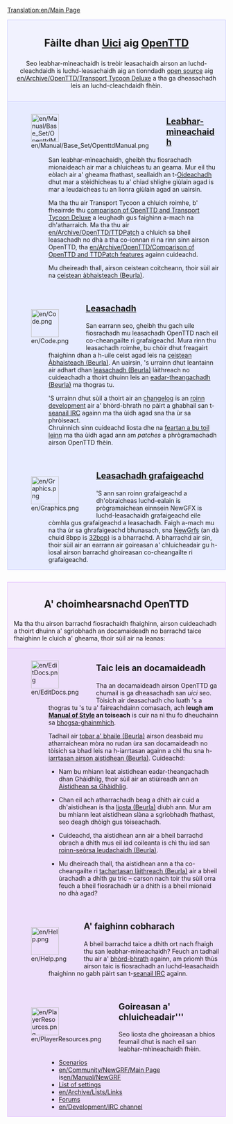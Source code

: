 [[Translation:en/Main Page]]

<div style="background-color: #f1f2fe; border: 1px solid #c7c8fe; margin: 0; padding: 1em 1em 1em 1em; text-align:center">
<div style="font-size:1.7em; font-weight:bold">Fàilte dhan [http://gd.wikipedia.org/wiki/Pr%C3%AComh-Dhuilleag Uici] aig <span class="plainlinks">[http://www.openttd.org/ OpenTTD]</span> </div>
Seo leabhar-mìneachaidh is treòir leasachaidh airson an luchd-cleachdaidh is luchd-leasachaidh aig an tionndadh [http://www.opensource.org/ open source] aig [[en/Archive/OpenTTD/Transport Tycoon Deluxe]] a tha ga dheasachadh leis an luchd-cleachdaidh fhèin.
</div>
<div style="background-color: #E7EBFF; border: 1px solid #c7c8fe; border-top:none; padding: 1em 1em 0em 1em; margin-bottom:2em">
<div style="float:left">[[File:en/Manual/Base Set/OpenttdManual.png|64px]]</div>
<div style="margin-left:80px; margin-bottom:4em">
<div style="font-size:1.4em; font-weight:bold">[[en/Manual/Main Page|Leabhar-mìneachaidh]]</div>
San leabhar-mìneachaidh, gheibh thu fiosrachadh mionaideach air mar a chluicheas tu an geama. Mur eil thu eòlach air a' gheama fhathast, seallaidh an t-[[gd/Manual/Tutorial/Main Page|Oideachadh]] dhut mar a stèidhicheas tu a' chiad shlighe giùlain agad is mar a leudaicheas tu an lìonra giùlain agad an uairsin. 

Ma tha thu air Transport Tycoon a chluich roimhe, b' fheairrde thu [[en/Archive/OpenTTD/Changes from TTD|comparison of OpenTTD and Transport Tycoon Deluxe]] a leughadh gus faighinn a-mach na dh'atharraich. Ma tha thu air [[en/Archive/OpenTTD/TTDPatch]] a chluich sa bheil leasachadh no dhà a tha co-ionnan ri na rinn sinn airson OpenTTD, tha [[en/Archive/OpenTTD/Comparison of OpenTTD and TTDPatch features]] againn cuideachd.

Mu dheireadh thall, airson ceistean coitcheann, thoir sùil air na [[en/Archive/Community/FAQ|ceistean àbhaisteach (Beurla)]].
</div>

<div style="float:left">[[File:en/Code.png|64px]]</div>
<div style="margin-left:80px; margin-bottom:4em">
<div style="font-size:1.4em; font-weight:bold">[[en/Development/Main Page|Leasachadh]]</div>
San earrann seo, gheibh thu gach uile fiosrachadh mu leasachadh OpenTTD nach eil co-cheangailte ri grafaigeachd. Mura rinn thu leasachadh roimhe, bu chòir dhut freagairt fhaighinn dhan a h-uile ceist agad leis na [[en/Development/FAQ development|ceistean Àbhaisteach (Beurla)]]. An uairsin, 's urrainn dhut leantainn air adhart dhan [[en/Development/Main Page|leasachadh (Beurla)]] làithreach no cuideachadh a thoirt dhuinn leis an [[en/Archive/Community/Internationalization|eadar-theangachadh (Beurla)]] ma thogras tu. 

'S urrainn dhut sùil a thoirt air an [http://hg.openttd.org/openttd/trunk.hg/shortlog changelog] is an [http://www.tt-forums.net/viewforum.php?f=33 roinn development] air a' bhòrd-bhrath no pàirt a ghabhail san t-[[en/Development/IRC channel|seanail IRC]] againn ma tha ùidh agad sna tha ùr sa phròiseact.<br>

Chruinnich sinn cuideachd liosta dhe na [[en/Archive/Community/Todo list|feartan a bu toil leinn]] ma tha ùidh agad ann am ''patches'' a phrògramachadh airson OpenTTD fhèin.
</div>

<div style="float:left">[[File:en/Graphics.png|64px]]</div>
<div style="margin-left:80px; margin-bottom:1em; min-height:64px">
<div style="font-size:1.4em; font-weight:bold">[[en/Development/NewGRF/Main Page|Leasachadh grafaigeachd]]</div>
'S ann san roinn grafaigeachd a dh'obraicheas luchd-ealain is prògramaichean einnsein NewGFX is luchd-leasachaidh grafaigeachd eile còmhla gus grafaigeachd a leasachadh. Faigh a-mach mu na tha ùr sa ghrafaigeachd bhunasach, sna [[en/Manual/NewGRF|NewGrfs]] (an dà chuid 8bpp is [[en/Community/NewGRF/Playing with 32 bpp graphics| 32bpp]]) is a bharrachd. A bharrachd air sin, thoir sùil air an earrann air goireasan a' chluicheadair gu h-ìosal airson barrachd ghoireasan co-cheangailte ri grafaigeachd.
</div>

</div>

<div style="background-color: #F5EDFC; border: 1px solid #E1BBFF; margin: 0; padding: 1em 1em 0em 1em;">
<div style="font-size:1.6em; font-weight:bold; text-align:center">A' choimhearsnachd OpenTTD</div>
Ma tha thu airson barrachd fiosrachaidh fhaighinn, airson cuideachadh a thoirt dhuinn a' sgrìobhadh an docamaideadh no barrachd taice fhaighinn le cluich a' gheama, thoir sùil air na leanas:
</div>

<div style="background-color: #EDDEFA; border: 1px solid #E1BBFF; border-top:none; padding: 1em 1em 0em 1em;">

<div style="float:left">[[File:en/EditDocs.png|64px]]</div>
<div style="margin-left:80px; margin-bottom:4em">
<div style="font-size:1.4em; font-weight:bold">Taic leis an docamaideadh</div>
Tha an docamaideadh airson OpenTTD ga chumail is ga dheasachadh san <em>uici</em> seo. Tòisich air deasachadh cho luath 's a thogras tu 's tu a' faireachdainn comasach, ach '''leugh am [[en/Wiki/Manual of Style|Manual of Style]] an toiseach''' is cuir na nì thu fo dheuchainn sa [[en/Sandbox|bhogsa-ghainmhich]].


Tadhail air [[en/Archive/Community/Village Pump|tobar a' bhaile (Beurla)]] airson deasbaid mu atharraichean mòra no rudan ùra san docamaideadh no tòisich sa bhad leis na h-iarrtasan againn a chì thu sna h-[[en/Requested Articles|iarrtasan airson aistidhean (Beurla)]]. Cuideachd:

*Nam bu mhiann leat aistidhean eadar-theangachadh dhan Ghàidhlig, thoir sùil air an stiùireadh ann an [[:Category:gd/Aistidhean sa Ghàidhlig|Aistidhean sa Ghàidhlig]].

*Chan eil ach atharrachadh beag a dhìth air cuid a dh'aistidhean is tha [[:Category:en/Manual/Base Set/Aircraft/To do|liosta (Beurla)]] diubh ann. Mur am bu mhiann leat aistidhean slàna a sgrìobhadh fhathast, seo deagh dhòigh gus tòiseachadh. 

*Cuideachd, tha aistidhean ann air a bheil barrachd obrach a dhìth mus eil iad coileanta is chì thu iad san [[:Category:en/Manual/Base Set/Industries/Articles to be expanded|roinn-seòrsa leudachaidh (Beurla)]]. 

*Mu dheireadh thall, tha aistidhean ann a tha co-cheangailte ri [[:Category:en/Current events|tachartasan làithreach (Beurla)]] air a bheil ùrachadh a dhìth gu tric – carson nach toir thu sùil orra feuch a bheil fiosrachadh ùr a dhìth is a bheil mionaid no dhà agad?

</div>

<div style="float:left">[[File:en/Help.png|64px]]</div>
<div style="margin-left:80px; margin-bottom:4em">
<div style="font-size:1.4em; font-weight:bold">A' faighinn cobharach</div>
A bheil barrachd taice a dhìth ort nach fhaigh thu san leabhar-mìneachaidh? Feuch an tadhail thu air a' [http://www.tt-forums.net/viewforum.php?f=55 bhòrd-bhrath] againn, am prìomh thùs airson taic is fiosrachadh an luchd-leasachaidh fhaighinn no gabh pàirt san t-[[en/Development/IRC channel|seanail IRC]] againn.
</div>

<div style="float:left">[[File:en/PlayerResources.png|64px]]</div>
<div style="margin-left:80px; margin-bottom:1em">
<div style="font-size:1.4em; font-weight:bold">Goireasan a' chluicheadair'''</div>
Seo liosta dhe ghoireasan a bhios feumail dhut is nach eil san leabhar-mhìneachaidh fhèin.
*[[en/Community/Scenarios/Main Page|Scenarios]]
*[[en/Community/NewGRF/Main Page]] is[[en/Manual/NewGRF]]
*[[en/Archive/Manual/Settings/Advanced Settings|List of settings]]
*[[en/Archive/Lists/Links]]
*[http://www.tt-forums.net/viewforum.php?f=55 Forums]
*[[en/Development/IRC channel]]
</div>
</div>

